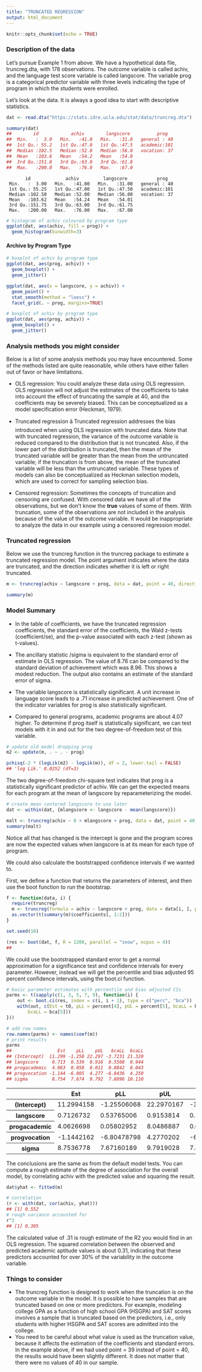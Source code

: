 ```yaml
---
title: "TRUNCATED REGRESSION"
output: html_document
---
```


```r
knitr::opts_chunk$set(echo = TRUE)
```



### Description of the data
Let's pursue Example 1 from above. We have a hypothetical data file, truncreg.dta, with 178 observations. The outcome variable is called achiv, and the language test score variable is called langscore. The variable prog is a categorical predictor variable with three levels indicating the type of program in which the students were enrolled.

Let's look at the data. It is always a good idea to start with descriptive statistics.


```r
dat <- read.dta("https://stats.idre.ucla.edu/stat/data/truncreg.dta")

summary(dat)
##        id            achiv        langscore          prog    
##  Min.   :  3.0   Min.   :41.0   Min.   :31.0   general : 40  
##  1st Qu.: 55.2   1st Qu.:47.0   1st Qu.:47.5   academic:101  
##  Median :102.5   Median :52.0   Median :56.0   vocation: 37  
##  Mean   :103.6   Mean   :54.2   Mean   :54.0                 
##  3rd Qu.:151.8   3rd Qu.:63.0   3rd Qu.:61.8                 
##  Max.   :200.0   Max.   :76.0   Max.   :67.0

```


           id             achiv         langscore           prog    
     Min.   :  3.00   Min.   :41.00   Min.   :31.00   general : 40  
     1st Qu.: 55.25   1st Qu.:47.00   1st Qu.:47.50   academic:101  
     Median :102.50   Median :52.00   Median :56.00   vocation: 37  
     Mean   :103.62   Mean   :54.24   Mean   :54.01                 
     3rd Qu.:151.75   3rd Qu.:63.00   3rd Qu.:61.75                 
     Max.   :200.00   Max.   :76.00   Max.   :67.00                 



```r
# histogram of achiv coloured by program type
ggplot(dat, aes(achiv, fill = prog)) +
  geom_histogram(binwidth=3)


```

#### Archive by Program Type



```r
# boxplot of achiv by program type
ggplot(dat, aes(prog, achiv)) +
  geom_boxplot() +
  geom_jitter()
```





```r
ggplot(dat, aes(x = langscore, y = achiv)) +
  geom_point() +
  stat_smooth(method = "loess") +
  facet_grid(. ~ prog, margins=TRUE)

```





```r
# boxplot of achiv by program type
ggplot(dat, aes(prog, achiv)) +
  geom_boxplot() +
  geom_jitter()
```



### Analysis methods you might consider
Below is a list of some analysis methods you may have encountered. Some of the methods listed are quite reasonable, while others have either fallen out of favor or have limitations.

* OLS regression: You could analyze these data using OLS regression.  OLS regression will not adjust the estimates of the coefficients to take into account the effect of truncating the sample at 40, and the coefficients may be severely biased.  This can be conceptualized as a model specification error (Heckman, 1979).

* Truncated regression â Truncated regression addresses the bias introduced when using OLS regression with truncated data.  Note that with truncated regression, the variance of the outcome variable is reduced compared to the distribution that is not truncated. Also, if the lower part of the distribution is truncated, then the mean of the truncated variable will be greater than the mean from the untruncated variable; if the truncation is from above, the mean of the truncated variable will be less than the untruncated variable.
These types of models can also be conceptualized as Heckman selection models, which are used to correct for sampling selection bias.

* Censored regression: Sometimes the concepts of truncation and censoring are confused. With censored data we have all of the observations, but we don't know the **true** values of some of them. With truncation, some of the observations are not included in the analysis because of the value of the outcome variable. It would be inappropriate to analyze the data in our example using a censored regression model.

### Truncated regression
Below we use the truncreg function in the truncreg package to estimate a truncated regression model. The point argument indicates where the data are truncated, and the direction indicates whether it is left or right truncated.



```r
m <- truncreg(achiv ~ langscore + prog, data = dat, point = 40, direction = "left")

summary(m)
```

### Model Summary

* In the table of coefficients, we have the truncated regression coefficients, the standard error of the coefficients, the Wald z-tests (coefficient/se), and the p-value associated with each z-test (shown as t-values).

* The ancillary statistic /sigma is equivalent to the standard error of estimate in OLS regression. The value of 8.76 can be compared to the standard deviation of achievement which was 8.96. This shows a modest reduction. The output also contains an estimate of the standard error of sigma.

* The variable langscore is statistically significant. A unit increase in language score leads to a .71 increase in predicted achievement. One of the indicator variables for prog is also statistically significant. 

* Compared to general programs, academic programs are about 4.07 higher. To determine if prog itself is statistically significant, we can test models with it in and out for the two degree-of-freedom test of this variable.


```r
# update old model dropping prog
m2 <- update(m, . ~ . - prog)

pchisq(-2 * (logLik(m2) - logLik(m)), df = 2, lower.tail = FALSE)
## 'log Lik.' 0.0252 (df=3)
```




The two degree-of-freedom chi-square test indicates that prog is a statistically significant predictor of achiv. 
We can get the expected means for each program at the mean of langscore by reparameterizing the model.


```r
# create mean centered langscore to use later
dat <- within(dat, {mlangscore <- langscore - mean(langscore)})

malt <- truncreg(achiv ~ 0 + mlangscore + prog, data = dat, point = 40)
summary(malt)
```


    

    

Notice all that has changed is the intercept is gone and the program scores are now the expected values 
when langscore is at its mean for each type of program.

We could also calculate the bootstrapped confidence intervals if we wanted to. 

First, we define a function that returns the parameters of interest, and then use the boot function to run the bootstrap.



```r

f <- function(data, i) {
  require(truncreg)
  m <- truncreg(formula = achiv ~ langscore + prog, data = data[i, ], point = 40)
  as.vector(t(summary(m)$coefficients[, 1:2]))
}
```


```r
set.seed(10)

(res <- boot(dat, f, R = 1200, parallel = "snow", ncpus = 4))
## 
```


 
We could use the bootstrapped standard error to get a normal approximation for a significance test and confidence intervals for every parameter. However, instead we will get the percentile and bias adjusted 95 percent confidence intervals, using the boot.ci function.



```r


# basic parameter estimates with percentile and bias adjusted CIs
parms <- t(sapply(c(1, 3, 5, 7, 9), function(i) {
    out <- boot.ci(res, index = c(i, i + 1), type = c("perc", "bca"))
    with(out, c(Est = t0, pLL = percent[4], pUL = percent[5], bcaLL = bca[4],
        bcaLL = bca[5]))
}))

# add row names
row.names(parms) <- names(coef(m))
# print results
parms
##                 Est    pLL    pUL   bcaLL  bcaLL
## (Intercept)  11.299 -1.258 22.297 -3.7231 21.320
## langscore     0.713  0.539  0.916  0.5508  0.944
## progacademic  4.063  0.058  8.011  0.0842  8.043
## progvocation -1.144 -6.805  4.277 -6.8436  4.250
## sigma         8.754  7.674  9.792  7.8896 10.110


```


<table>
<thead><tr><th></th><th>Est</th><th>pLL</th><th>pUL</th><th>bcaLL</th><th>bcaLL</th></tr></thead>
<tbody>
	<tr><th>(Intercept)</th><td>11.2994158 </td><td>-1.25506068</td><td>22.2970167 </td><td>-3.76892641</td><td>21.3197748 </td></tr>
	<tr><th>langscore</th><td> 0.7126732 </td><td> 0.53765006</td><td> 0.9153814 </td><td> 0.55093818</td><td> 0.9435016 </td></tr>
	<tr><th>progacademic</th><td> 4.0626698 </td><td> 0.05802952</td><td> 8.0486887 </td><td> 0.09498805</td><td> 8.0736647 </td></tr>
	<tr><th>progvocation</th><td>-1.1442162 </td><td>-6.80478798</td><td> 4.2770202 </td><td>-6.83649328</td><td> 4.2525382 </td></tr>
	<tr><th>sigma</th><td> 8.7536778 </td><td> 7.67160189</td><td> 9.7919028 </td><td> 7.89156503</td><td>10.1186253 </td></tr>
</tbody>
</table>



The conclusions are the same as from the default model tests. You can compute a rough estimate of the degree of association for the overall model, by correlating achiv with the predicted value and squaring the result.




```r
dat$yhat <- fitted(m)

# correlation
(r <- with(dat, cor(achiv, yhat)))
## [1] 0.552
# rough variance accounted for
r^2
## [1] 0.305
```




The calculated value of .31 is rough estimate of the R2 you would find in an OLS regression. The squared correlation between the observed and predicted academic aptitude values is about 0.31, indicating that these predictors accounted for over 30% of the variability in the outcome variable.


### Things to consider

* The truncreg function is designed to work when the truncation is on the outcome variable in the model. It is possible to have samples that are truncated based on one or more predictors. For example, modeling college GPA as a function of high school GPA (HSGPA) and SAT scores involves a sample that is truncated based on the predictors, i.e., only students with higher HSGPA and SAT scores are admitted into the college.
* You need to be careful about what value is used as the truncation value, because it affects the estimation of the coefficients and standard errors. In the example above, if we had used point = 39 instead of point = 40, the results would have been slightly different. It does not matter that there were no values of 40 in our sample.

